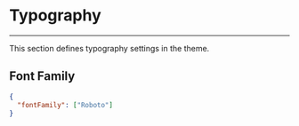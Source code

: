 # Typography

---

This section defines typography settings in the theme.

## **Font Family**

```json
{
  "fontFamily": ["Roboto"]
}
```
